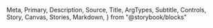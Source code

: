  Meta,
  Primary,
  Description,
  Source,
  Title,
  ArgTypes,
  Subtitle,
  Controls,
  Story,
  Canvas,
  Stories,
  Markdown,
} from "@storybook/blocks"

<Meta of={Group} />

<Title />

<Description of={Group} />

```tsx
import { Group } from "@einride/ui"
```

## Basic

<Description of={Group.Basic} />

<Canvas of={Group.Basic} />

<Controls of={Group.Basic} />
